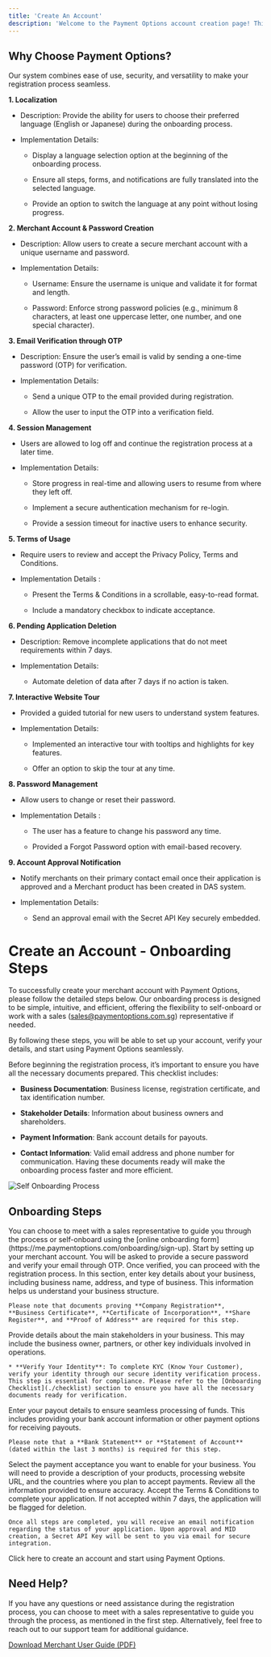 ```yaml
---
title: 'Create An Account'
description: 'Welcome to the Payment Options account creation page! This platform is designed to provide merchants with an intuitive and secure process for setting up their accounts. Whether you are a small business owner or a large-scale enterprise the account creation process ensures a smooth and hassle-free onboarding experience tailored to your needs.'
---
```


## **Why Choose Payment Options?**

Our system combines ease of use, security, and versatility to make your registration process seamless.

**1. Localization**

* Description: Provide the ability for users to choose their preferred language (English or Japanese) during the onboarding process.

* Implementation Details:

  * Display a language selection option at the beginning of the onboarding process.

  * Ensure all steps, forms, and notifications are fully translated into the selected language.

  * Provide an option to switch the language at any point without losing progress.

**2. Merchant Account & Password Creation**

* Description: Allow users to create a secure merchant account with a unique username and password.

* Implementation Details:

  * Username: Ensure the username is unique and validate it for format and length.

  * Password: Enforce strong password policies (e.g., minimum 8 characters, at least one uppercase letter, one number, and one special character).

**3. Email Verification through OTP**

* Description: Ensure the user’s email is valid by sending a one-time password (OTP) for verification.

* Implementation Details:

  * Send a unique OTP to the email provided during registration.

  * Allow the user to input the OTP into a verification field.

**4. Session Management**

* Users are allowed to log off and continue the registration process at a later time.

* Implementation Details:

  * Store progress in real-time and allowing users to resume from where they left off.

  * Implement a secure authentication mechanism for re-login.

  * Provide a session timeout for inactive users to enhance security.

**5. Terms of Usage**

* Require users to review and accept the Privacy Policy, Terms and Conditions.

* Implementation Details :

  * Present the Terms & Conditions in a scrollable, easy-to-read format.

  * Include a mandatory checkbox to indicate acceptance.

**6. Pending Application Deletion**

* Description: Remove incomplete applications that do not meet requirements within 7 days.

* Implementation Details:

  * Automate deletion of data after 7 days if no action is taken.

**7. Interactive Website Tour**

* Provided a guided tutorial for new users to understand system features.

* Implementation Details:

  * Implemented an interactive tour with tooltips and highlights for key features.

  * Offer an option to skip the tour at any time.

**8. Password Management**

* Allow users to change or reset their password.

* Implementation Details :

  * The user has a feature to change his password any time.

  * Provided a Forgot Password option with email-based recovery.

**9. Account Approval Notification**

* Notify merchants on their primary contact email once their application is approved and a Merchant product has been created in DAS system.

* Implementation Details:

  * Send an approval email with the Secret API Key securely embedded.

# **Create an Account - Onboarding Steps**

To successfully create your merchant account with Payment Options, please follow the detailed steps below. Our onboarding process is designed to be simple, intuitive, and efficient, offering the flexibility to self-onboard or work with a sales (sales@paymentoptions.com.sg) representative if needed.

By following these steps, you will be able to set up your account, verify your details, and start using Payment Options seamlessly.

Before beginning the registration process, it’s important to ensure you have all the necessary documents prepared. This checklist includes:

* **Business Documentation**: Business license, registration certificate, and tax identification number.

* **Stakeholder Details**: Information about business owners and shareholders.

* **Payment Information**: Bank account details for payouts.

* **Contact Information**: Valid email address and phone number for communication.
  Having these documents ready will make the onboarding process faster and more efficient.

![Self Onboarding Process](/images/flows-createMAccount.svg)

## **Onboarding Steps**

<Steps>
  <Step title="Merchant Meeting with Sales Representative or Self-Onboarding">
    You can choose to meet with a sales representative to guide you through the process or self-onboard using the [online onboarding form](https://me.paymentoptions.com/onboarding/sign-up).
  </Step>

  <Step title="Create Your Merchant Account">
    Start by setting up your merchant account. You will be asked to provide a secure password and verify your email through OTP. Once verified, you can proceed with the registration process.
  </Step>

  <Step title="About Your Business">
    In this section, enter key details about your business, including business name, address, and type of business. This information helps us understand your business structure.

    Please note that documents proving **Company Registration**, **Business Certificate**, **Certificate of Incorporation**, **Share Register**, and **Proof of Address** are required for this step.
  </Step>

  <Step title="About Your Stakeholders">
    Provide details about the main stakeholders in your business. This may include the business owner, partners, or other key individuals involved in operations.

    * **Verify Your Identity**: To complete KYC (Know Your Customer), verify your identity through our secure identity verification process. This step is essential for compliance. Please refer to the [Onboarding Checklist](./checklist) section to ensure you have all the necessary documents ready for verification.
  </Step>

  <Step title="Payout Details">
    Enter your payout details to ensure seamless processing of funds. This includes providing your bank account information or other payment options for receiving payouts.

    Please note that a **Bank Statement** or **Statement of Account** (dated within the last 3 months) is required for this step.
  </Step>

  <Step title="Payment Methods">
    Select the payment acceptance you want to enable for your business. You will need to provide a description of your products, processing website URL, and the countries where you plan to accept payments.
  </Step>

  <Step title="Final Step">
    Review all the information provided to ensure accuracy. Accept the Terms & Conditions to complete your application. If not accepted within 7 days, the application will be flagged for deletion.

    Once all steps are completed, you will receive an email notification regarding the status of your application. Upon approval and MID creation, a Secret API Key will be sent to you via email for secure integration.
  </Step>
</Steps>

<Card title="Create an Account" icon="rocket" href="https://me.paymentoptions.com/onboarding/choose-account">
  Click here to create an account and start using Payment Options.
</Card>

## **Need Help?**

If you have any questions or need assistance during the registration process, you can choose to meet with a sales representative to guide you through the process, as mentioned in the first step. Alternatively, feel free to reach out to our support team for additional guidance.

[Download Merchant User Guide (PDF)](https://drive.google.com/file/d/1FmQVOM1YfX1trzHPHmdpWUM43DOaEtow/view?usp=drive_link)